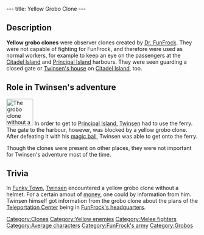---
title: Yellow Grobo Clone
---

{{Enemy|
Name=Yellow grobo clone|
Image=lba_ingame_yellow_groboclone.jpg|
Level=Yellow|
Reaction=Move sideways|
Recovery=0.7 seconds|
Rate=2 seconds|
Damage=8%|
Range=Melee|
Speed=14.4 kph average; 18 maximum}}

{{Quote|
Quote=You need a ticket to board the ferry. You can buy one next door.|
Character=A yellow grobo clone at the [[Citadel Island harbour]]}}

==Description==
'''Yellow grobo clones''' were observer clones created by [[Dr. FunFrock]]. They were not capable of fighting for FunFrock, and therefore were used as normal workers, for example to keep an eye on the passengers at the [[Citadel Island harbour|Citadel Island]] and [[Principal Island harbour|Principal Island]] harbours. They were seen guarding a closed gate or [[Twinsen's house]] on [[Citadel Island]], too.

==Role in Twinsen's adventure==
[[Image:Grclone.gif|right|70px|frame|The grobo clone without a helmet]]
In order to get to [[Principal Island]], [[Twinsen]] had to use the ferry. The gate to the harbour, however, was blocked by a yellow grobo clone. After defeating it with his [[magic ball]], Twinsen was able to get onto the ferry.

Though the clones were present on other places, they were not important for Twinsen's adventure most of the time.

==Trivia==
In [[Funky Town]], [[Twinsen]] encountered a yellow grobo clone without a helmet. For a certain amout of [[Kash|money]], one could by information from him. Twinsen himself got information from the grobo clone about the plans of the [[Teleportation Center]] being in [[FunFrock's headquarters]].

[[Category:Clones]]
[[Category:Yellow enemies]]
[[Category:Melee fighters]]
[[Category:Average characters]]
[[Category:FunFrock's army]]
[[Category:Grobos]]